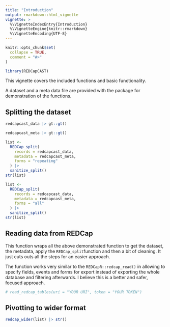 ```yaml
---
title: "Introduction"
output: rmarkdown::html_vignette
vignette: >
  %\VignetteIndexEntry{Introduction}
  %\VignetteEngine{knitr::rmarkdown}
  %\VignetteEncoding{UTF-8}
---
```


```r
knitr::opts_chunk$set(
  collapse = TRUE,
  comment = "#>"
)
```

```r
library(REDCapCAST)
```

This vignette covers the included functions and basic functionality.

A dataset and a meta data file are provided with the package for demonstration of the functions.

## Splitting the dataset

```r
redcapcast_data |> gt::gt()
```

```r
redcapcast_meta |> gt::gt()
```
```r
list <-
  REDCap_split(
    records = redcapcast_data,
    metadata = redcapcast_meta,
    forms = "repeating"
  ) |> 
  sanitize_split()
str(list)
```

```r
list <-
  REDCap_split(
    records = redcapcast_data,
    metadata = redcapcast_meta,
    forms = "all"
  ) |> 
  sanitize_split()
str(list)
```

## Reading data from REDCap

This function wraps all the above demonstrated function to get the dataset, the metadata, apply the `REDCap_split`function and then a bit of cleaning. It just cuts outs all the steps for an easier approach.

The function works very similar to the `REDCapR::redcap_read()` in allowing to specify fields, events and forms for export instead of exporting the whole database and filtering afterwards. I believe this is a better and safer, focused approach. 

```r
# read_redcap_tables(uri = "YOUR URI", token = "YOUR TOKEN")
```

## Pivotting to wider format

```r
redcap_wider(list) |> str()
```
